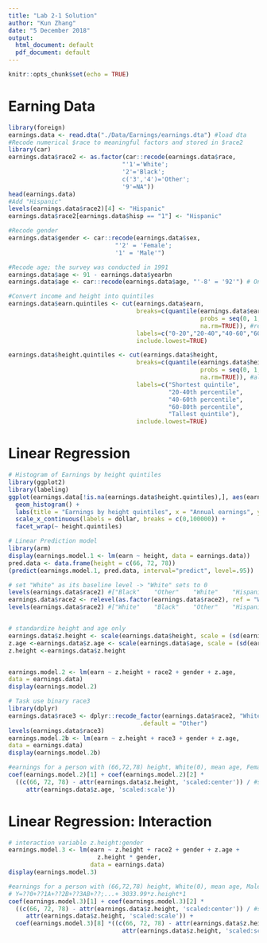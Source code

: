 ```yaml
---
title: "Lab 2-1 Solution"
author: "Kun Zhang"
date: "5 December 2018"
output:
  html_document: default
  pdf_document: default
---
```


```r
knitr::opts_chunk$set(echo = TRUE)
```


# Earning Data
```r
library(foreign)
earnings.data <- read.dta("./Data/Earnings/earnings.dta") #load dta 
#Recode numerical $race to meaningful factors and stored in $race2 
library(car)
earnings.data$race2 <- as.factor(car::recode(earnings.data$race,
                                "'1'='White';
                                '2'='Black';
                                c('3','4')='Other';
                                '9'=NA"))
head(earnings.data)
#Add "Hispanic" 
levels(earnings.data$race2)[4] <- "Hispanic"
earnings.data$race2[earnings.data$hisp == "1"] <- "Hispanic"

#Recode gender
earnings.data$gender <- car::recode(earnings.data$sex, 
                              "'2' = 'Female';
                              '1' = 'Male'")

#Recode age; the survey was conducted in 1991
earnings.data$age <- 91 - earnings.data$yearbn
earnings.data$age <- car::recode(earnings.data$age, "'-8' = '92'") # One respondent was born in 1899

#Convert income and height into quintiles
earnings.data$earn.quintiles <- cut(earnings.data$earn,
                                    breaks=c(quantile(earnings.data$earn,
                                                      probs = seq(0, 1, by = 0.20), 
                                                      na.rm=TRUE)), #remove NA
                                    labels=c("0-20","20-40","40-60","60-80","80-100"),
                                    include.lowest=TRUE)

earnings.data$height.quintiles <- cut(earnings.data$height,
                                    breaks=c(quantile(earnings.data$height,
                                                      probs = seq(0, 1, by = 0.20), 
                                                      na.rm=TRUE)), #allow NA
                                    labels=c("Shortest quintile",
                                             "20-40th percentile",
                                             "40-60th percentile",
                                             "60-80th percentile",
                                             "Tallest quintile"),
                                    include.lowest=TRUE)
```

# Linear Regression 
```r
# Histogram of Earnings by height quintiles
library(ggplot2)
library(labeling)
ggplot(earnings.data[!is.na(earnings.data$height.quintiles),], aes(earn)) + #select rows where height.quintiles is not NA
  geom_histogram() +
  labs(title = "Earnings by height quintiles", x = "Annual earnings", y = "Density") +
  scale_x_continuous(labels = dollar, breaks = c(0,100000)) +
  facet_wrap(~ height.quintiles)

# Linear Prediction model
library(arm)
display(earnings.model.1 <- lm(earn ~ height, data = earnings.data))
pred.data <- data.frame(height = c(66, 72, 78))
(predict(earnings.model.1, pred.data, interval="predict", level=.95))

# set "White" as its baseline level -> "White" sets to 0
levels(earnings.data$race2) #["Black"    "Other"    "White"    "Hispanic"]
earnings.data$race2 <- relevel(as.factor(earnings.data$race2), ref = "White")
levels(earnings.data$race2) #["White"    "Black"    "Other"    "Hispanic"]


# standardize height and age only
earnings.data$z.height <- scale(earnings.data$height, scale = (sd(earnings.data$height, na.rm=TRUE) * 2))
z.age <-earnings.data$z.age <- scale(earnings.data$age, scale = (sd(earnings.data$age, na.rm=TRUE) * 2))
z.height <-earnings.data$z.height


earnings.model.2 <- lm(earn ~ z.height + race2 + gender + z.age,
data = earnings.data)
display(earnings.model.2)

# Task use binary race3
library(dplyr)
earnings.data$race3 <- dplyr::recode_factor(earnings.data$race2, "White"="White",
                                     .default = "Other")
levels(earnings.data$race3)
earnings.model.2b <- lm(earn ~ z.height + race3 + gender + z.age,
data = earnings.data)
display(earnings.model.2b)

#earnings for a person with (66,72,78) height, White(0), mean age, Female, mean age
coef(earnings.model.2)[1] + coef(earnings.model.2)[2] *
  ((c(66, 72, 78) - attr(earnings.data$z.height, 'scaled:center')) / #standardize (66, 72, 78)
     attr(earnings.data$z.age, 'scaled:scale'))

```

# Linear Regression: Interaction
```r
# interaction variable z.height:gender
earnings.model.3 <- lm(earn ~ z.height + race2 + gender + z.age +
                         z.height * gender,
                       data = earnings.data)
display(earnings.model.3)

#earnings for a person with (66,72,78) height, White(0), mean age, Male (1), mean age
# Y=??0+??1A+??2B+??3AB+??;...+ 3033.99*z.height*1
coef(earnings.model.3)[1] + coef(earnings.model.3)[2] *
  ((c(66, 72, 78) - attr(earnings.data$z.height, 'scaled:center')) / #standardize (66, 72, 78)
     attr(earnings.data$z.height, 'scaled:scale')) +
  coef(earnings.model.3)[8] *((c(66, 72, 78) - attr(earnings.data$z.height, 'scaled:center')) /
                                attr(earnings.data$z.height, 'scaled:scale'))*1
  
```
